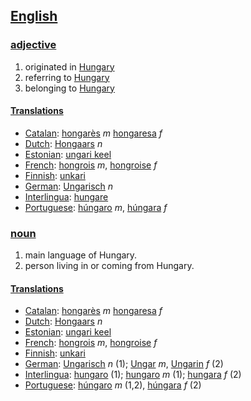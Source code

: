 ==[[English]]==
===[[adjective]]===
#originated in [[Hungary]]
#referring to [[Hungary]]
#belonging to [[Hungary]]
====[[Translation]]s====
*[[Catalan]]: [[hongarès]] ''m'' [[hongaresa]] ''f''
*[[Dutch]]: [[Hongaars]] ''n''
*[[Estonian]]: [[ungari keel]]
*[[French]]: [[hongrois]] ''m'', [[hongroise]] ''f''
*[[Finnish]]: [[unkari]]
*[[German]]: [[Ungarisch]] ''n''
*[[Interlingua]]: [[hungare]]
*[[Portuguese]]: [[húngaro]] ''m'', [[húngara]] ''f''
===[[noun]]===
#main language of Hungary.
#person living in or coming from Hungary.
====[[Translation]]s====
*[[Catalan]]: [[hongarès]] ''m'' [[hongaresa]] ''f''
*[[Dutch]]: [[Hongaars]] ''n''
*[[Estonian]]: [[ungari keel]]
*[[French]]: [[hongrois]] ''m'', [[hongroise]] ''f''
*[[Finnish]]: [[unkari]]
*[[German]]: [[Ungarisch]] ''n'' (1); [[Ungar]] ''m'', [[Ungarin]] ''f'' (2)
*[[Interlingua]]: [[hungaro]] (1); [[hungaro]] ''m'' (1); [[hungara]] ''f'' (2)
*[[Portuguese]]: [[húngaro]] ''m'' (1,2), [[húngara]] ''f'' (2)